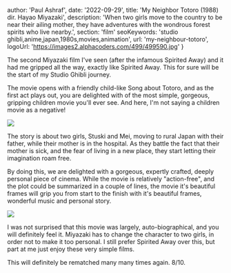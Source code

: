 
  author: 'Paul Ashraf',
  date: '2022-09-29',
  title: 'My Neighbor Totoro (1988) dir. Hayao Miyazaki',
  description:
    'When two girls move to the country to be near their ailing mother, they have adventures with the wondrous forest spirits who live nearby.',
  section: 'film'
  seoKeywords: 'studio ghibli,anime,japan,1980s,movies,animation',
  url: 'my-neighbour-totoro',
  logoUrl: 'https://images2.alphacoders.com/499/499590.jpg'
}


The second Miyazaki film I've seen (after the infamous Spirited Away) and it had me gripped all the way, exactly like Spirited Away. This for sure will be the start of my Studio Ghibli journey.

The movie opens with a friendly child-like Song about Totoro, and as the first act plays out, you are delighted with of the most simple, gorgeous, gripping children movie you'll ever see. And here, I'm not saying a children movie as a negative!

<Image src={img1} />

The story is about two girls, Stuski and Mei, moving to rural Japan with their father, while their mother is in the hospital. As they battle the fact that their mother is sick, and the fear of living in a new place, they start letting their imagination roam free.

By doing this, we are delighted with a gorgeous, expertly crafted, deeply personal piece of cinema.
While the movie is relatively "action-free", and the plot could be summarized in a couple of lines, the movie it's beautiful frames will grip you from start to the finish with it's beautiful frames, wonderful music and personal story.

<Image src={img2} />

I was not surprised that this movie was largely, auto-biographical, and you will definitely feel it. Miyazaki has to change the character to two girls, in order not to make it too personal. I still prefer Spirited Away over this, but part at me just enjoy these very simple films.

This will definitely be rematched many many times again.
8/10.
